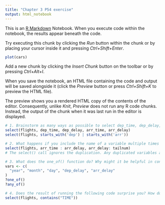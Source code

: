 ```yaml
---
title: "Chapter 3 P54 exercise"
output: html_notebook
---
```


This is an [R Markdown](http://rmarkdown.rstudio.com) Notebook. When you execute code within the notebook, the results appear beneath the code. 

Try executing this chunk by clicking the *Run* button within the chunk or by placing your cursor inside it and pressing *Ctrl+Shift+Enter*. 

```r
plot(cars)
```

Add a new chunk by clicking the *Insert Chunk* button on the toolbar or by pressing *Ctrl+Alt+I*.

When you save the notebook, an HTML file containing the code and output will be saved alongside it (click the *Preview* button or press *Ctrl+Shift+K* to preview the HTML file).

The preview shows you a rendered HTML copy of the contents of the editor. Consequently, unlike *Knit*, *Preview* does not run any R code chunks. Instead, the output of the chunk when it was last run in the editor is displayed.

```r
# 1. Brainstorm as many ways as possible to select dep_time, dep_delay, arr_time, and arr_delay from flights.
select(flights, dep_time, dep_delay, arr_time, arr_delay)
select(flights, starts_with('dep') | starts_with('arr'))
```

```r
# 2. What happens if you include the name of a variable multiple times in a select() call?
select(flights, arr_time : arr_delay, arr_delay: tailnum)
# The select() call ignores the duplication. Any duplicated variables are only included once, in the first location they appear. The select() function does not raise an error or warning or print any message if there are duplicated variables.
```

```r
# 3. What does the one_of() function do? Why might it be helpful in conjunction with this vector?
vars <- c(
  "year", "month", "day", "dep_delay", "arr_delay"
)
?one_of()
?any_of()
```

```r
# 4. Does the result of running the following code surprise you? How do the select helpers deal with case by default? How can you change that default?
select(flights, contains("TIME"))
```

